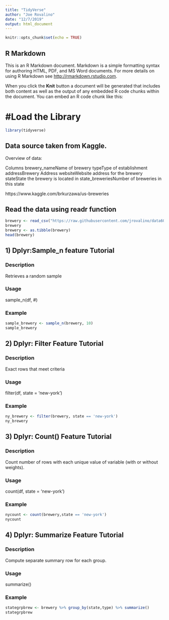 ```yaml
---
title: "TidyVerse"
author: "Joe Rovalino"
date: "12/7/2019"
output: html_document
---
```


```r
knitr::opts_chunk$set(echo = TRUE)
```

## R Markdown

This is an R Markdown document. Markdown is a simple formatting syntax for authoring HTML, PDF, and MS Word documents. For more details on using R Markdown see <http://rmarkdown.rstudio.com>.

When you click the **Knit** button a document will be generated that includes both content as well as the output of any embedded R code chunks within the document. You can embed an R code chunk like this:

# #Load the Library
```r
library(tidyverse)
```

## Data source taken from Kaggle. 

Overview of data:

Columns
brewery_nameName of brewery
typeType of establishment
addressBrewery Address
websiteWebsite address for the brewery
stateState the brewery is located in
state_breweriesNumber of breweries in this state

https://www.kaggle.com/brkurzawa/us-breweries


## Read the data using readr function 

```r
brewery <- read_csv("https://raw.githubusercontent.com/jrovalino/data607-tidyverse/master/breweries_us.csv")
brewery
brewery <- as.tibble(brewery)
head(brewery)
```

## 1) Dplyr:Sample_n feature Tutorial 


### Description
Retrieves a random sample

### Usage
sample_n(df, #)

### Example

```r
sample_brewery <- sample_n(brewery, 10)
sample_brewery

```

## 2) Dplyr: Filter Feature Tutorial


### Description
Exact rows that meet criteria

### Usage
filter(df, state = 'new-york')

### Example

```r
ny_brewery <- filter(brewery, state == 'new-york')
ny_brewery

```
## 3) Dplyr: Count() Feature Tutorial


### Description
Count number of rows with each unique value of
variable (with or without weights).

### Usage
count(df, state = 'new-york')

### Example
```r
nycount <- count(brewery,state == 'new-york')
nycount
```

## 4) Dplyr: Summarize Feature Tutorial

### Description

Compute separate summary row for each group.

### Usage
summarize()

### Example
```r
stategrpbrew <- brewery %>% group_by(state,type) %>% summarize()
stategrpbrew

```